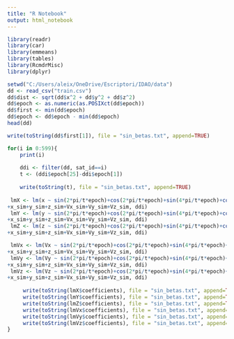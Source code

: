 ```yaml
---
title: "R Notebook"
output: html_notebook
---
```



```r
library(readr)
library(car)
library(emmeans)
library(tables)
library(RcmdrMisc)
library(dplyr)

setwd("C:/Users/aleix/OneDrive/Escriptori/IDAO/data")
dd <- read_csv("train.csv")
dd$dist <- sqrt(dd$x^2 + dd$y^2 + dd$z^2)
dd$epoch <- as.numeric(as.POSIXct(dd$epoch))
dd$first <- min(dd$epoch)
dd$epoch <- dd$epoch - min(dd$epoch)
head(dd)

```



```r
write(toString(dd$first[1]), file = "sin_betas.txt", append=TRUE)  

for(i in 0:599){
    print(i)
    
    ddi <- filter(dd, sat_id==i)
    t <- (ddi$epoch[25]-ddi$epoch[1])
    
    write(toString(t), file = "sin_betas.txt", append=TRUE)  
    
 lmX <- lm(x ~ sin(2*pi/t*epoch)+cos(2*pi/t*epoch)+sin(4*pi/t*epoch)+cos(4*pi/t*epoch)+sin(6*pi/t*epoch)+cos(6*pi/t*epoch)+sin(8*pi/t*epoch)+cos(8*pi/t*epoch)+sin(10*pi/t*epoch)+cos(10*pi/t*epoch)
+x_sim+y_sim+z_sim+Vx_sim+Vy_sim+Vz_sim, ddi)
 lmY <- lm(y ~ sin(2*pi/t*epoch)+cos(2*pi/t*epoch)+sin(4*pi/t*epoch)+cos(4*pi/t*epoch)+sin(6*pi/t*epoch)+cos(6*pi/t*epoch)+sin(8*pi/t*epoch)+cos(8*pi/t*epoch)+sin(10*pi/t*epoch)+cos(10*pi/t*epoch)
+x_sim+y_sim+z_sim+Vx_sim+Vy_sim+Vz_sim, ddi)
 lmZ <- lm(z ~ sin(2*pi/t*epoch)+cos(2*pi/t*epoch)+sin(4*pi/t*epoch)+cos(4*pi/t*epoch)+sin(6*pi/t*epoch)+cos(6*pi/t*epoch)+sin(8*pi/t*epoch)+cos(8*pi/t*epoch)+sin(10*pi/t*epoch)+cos(10*pi/t*epoch)
+x_sim+y_sim+z_sim+Vx_sim+Vy_sim+Vz_sim, ddi)

 lmVx <- lm(Vx ~ sin(2*pi/t*epoch)+cos(2*pi/t*epoch)+sin(4*pi/t*epoch)+cos(4*pi/t*epoch)+sin(6*pi/t*epoch)+cos(6*pi/t*epoch)+sin(8*pi/t*epoch)+cos(8*pi/t*epoch)+sin(10*pi/t*epoch)+cos(10*pi/t*epoch)
+x_sim+y_sim+z_sim+Vx_sim+Vy_sim+Vz_sim, ddi)
 lmVy <- lm(Vy ~ sin(2*pi/t*epoch)+cos(2*pi/t*epoch)+sin(4*pi/t*epoch)+cos(4*pi/t*epoch)+sin(6*pi/t*epoch)+cos(6*pi/t*epoch)+sin(8*pi/t*epoch)+cos(8*pi/t*epoch)+sin(10*pi/t*epoch)+cos(10*pi/t*epoch)
+x_sim+y_sim+z_sim+Vx_sim+Vy_sim+Vz_sim, ddi)
 lmVz <- lm(Vz ~ sin(2*pi/t*epoch)+cos(2*pi/t*epoch)+sin(4*pi/t*epoch)+cos(4*pi/t*epoch)+sin(6*pi/t*epoch)+cos(6*pi/t*epoch)+sin(8*pi/t*epoch)+cos(8*pi/t*epoch)+sin(10*pi/t*epoch)+cos(10*pi/t*epoch)
+x_sim+y_sim+z_sim+Vx_sim+Vy_sim+Vz_sim, ddi)
      
     write(toString(lmX$coefficients), file = "sin_betas.txt", append=TRUE)
     write(toString(lmY$coefficients), file = "sin_betas.txt", append=TRUE)
     write(toString(lmZ$coefficients), file = "sin_betas.txt", append=TRUE)
     write(toString(lmVx$coefficients), file = "sin_betas.txt", append=TRUE)
     write(toString(lmVy$coefficients), file = "sin_betas.txt", append=TRUE)
     write(toString(lmVz$coefficients), file = "sin_betas.txt", append=TRUE)
}
```

